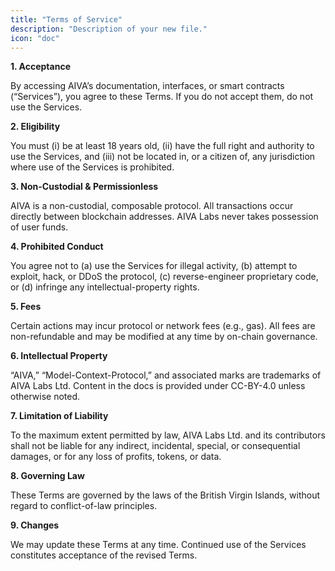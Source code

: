 ```yaml
---
title: "Terms of Service"
description: "Description of your new file."
icon: "doc"
---
```


**1\. Acceptance**

By accessing AIVA’s documentation, interfaces, or smart contracts (“Services”), you agree to these Terms.  If you do not accept them, do not use the Services.

**2\. Eligibility**

You must (i) be at least 18 years old, (ii) have the full right and authority to use the Services, and (iii) not be located in, or a citizen of, any jurisdiction where use of the Services is prohibited.

**3\. Non-Custodial & Permissionless**

AIVA is a non-custodial, composable protocol.  All transactions occur directly between blockchain addresses.  AIVA Labs never takes possession of user funds.

**4\. Prohibited Conduct**

You agree not to (a) use the Services for illegal activity, (b) attempt to exploit, hack, or DDoS the protocol, (c) reverse-engineer proprietary code, or (d) infringe any intellectual-property rights.

**5\. Fees**

Certain actions may incur protocol or network fees (e.g., gas).  All fees are non-refundable and may be modified at any time by on-chain governance.

**6\. Intellectual Property**

“AIVA,” “Model-Context-Protocol,” and associated marks are trademarks of AIVA Labs Ltd.  Content in the docs is provided under CC-BY-4.0 unless otherwise noted.

**7\. Limitation of Liability**

To the maximum extent permitted by law, AIVA Labs Ltd. and its contributors shall not be liable for any indirect, incidental, special, or consequential damages, or for any loss of profits, tokens, or data.

**8\. Governing Law**

These Terms are governed by the laws of the British Virgin Islands, without regard to conflict-of-law principles.

**9\. Changes**

We may update these Terms at any time.  Continued use of the Services constitutes acceptance of the revised Terms.
